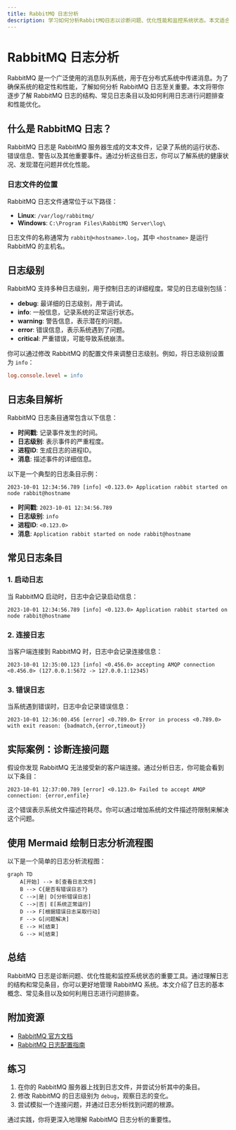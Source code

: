 ```yaml
---
title: RabbitMQ 日志分析
description: 学习如何分析RabbitMQ日志以诊断问题、优化性能和监控系统状态。本文适合初学者，包含实际案例和代码示例。
---
```


# RabbitMQ 日志分析

RabbitMQ 是一个广泛使用的消息队列系统，用于在分布式系统中传递消息。为了确保系统的稳定性和性能，了解如何分析 RabbitMQ 日志至关重要。本文将带你逐步了解 RabbitMQ 日志的结构、常见日志条目以及如何利用日志进行问题排查和性能优化。

## 什么是 RabbitMQ 日志？

RabbitMQ 日志是 RabbitMQ 服务器生成的文本文件，记录了系统的运行状态、错误信息、警告以及其他重要事件。通过分析这些日志，你可以了解系统的健康状况、发现潜在问题并优化性能。

### 日志文件的位置

RabbitMQ 日志文件通常位于以下路径：

- **Linux**: `/var/log/rabbitmq/`
- **Windows**: `C:\Program Files\RabbitMQ Server\log\`

日志文件的名称通常为 `rabbit@<hostname>.log`，其中 `<hostname>` 是运行 RabbitMQ 的主机名。

## 日志级别

RabbitMQ 支持多种日志级别，用于控制日志的详细程度。常见的日志级别包括：

- **debug**: 最详细的日志级别，用于调试。
- **info**: 一般信息，记录系统的正常运行状态。
- **warning**: 警告信息，表示潜在的问题。
- **error**: 错误信息，表示系统遇到了问题。
- **critical**: 严重错误，可能导致系统崩溃。

你可以通过修改 RabbitMQ 的配置文件来调整日志级别。例如，将日志级别设置为 `info`：

```ini
log.console.level = info
```

## 日志条目解析

RabbitMQ 日志条目通常包含以下信息：

- **时间戳**: 记录事件发生的时间。
- **日志级别**: 表示事件的严重程度。
- **进程ID**: 生成日志的进程ID。
- **消息**: 描述事件的详细信息。

以下是一个典型的日志条目示例：

```
2023-10-01 12:34:56.789 [info] <0.123.0> Application rabbit started on node rabbit@hostname
```

- **时间戳**: `2023-10-01 12:34:56.789`
- **日志级别**: `info`
- **进程ID**: `<0.123.0>`
- **消息**: `Application rabbit started on node rabbit@hostname`

## 常见日志条目

### 1. 启动日志

当 RabbitMQ 启动时，日志中会记录启动信息：

```
2023-10-01 12:34:56.789 [info] <0.123.0> Application rabbit started on node rabbit@hostname
```

### 2. 连接日志

当客户端连接到 RabbitMQ 时，日志中会记录连接信息：

```
2023-10-01 12:35:00.123 [info] <0.456.0> accepting AMQP connection <0.456.0> (127.0.0.1:5672 -> 127.0.0.1:12345)
```

### 3. 错误日志

当系统遇到错误时，日志中会记录错误信息：

```
2023-10-01 12:36:00.456 [error] <0.789.0> Error in process <0.789.0> with exit reason: {badmatch,{error,timeout}}
```

## 实际案例：诊断连接问题

假设你发现 RabbitMQ 无法接受新的客户端连接。通过分析日志，你可能会看到以下条目：

```
2023-10-01 12:37:00.789 [error] <0.123.0> Failed to accept AMQP connection: {error,enfile}
```

这个错误表示系统文件描述符耗尽。你可以通过增加系统的文件描述符限制来解决这个问题。

## 使用 Mermaid 绘制日志分析流程图

以下是一个简单的日志分析流程图：

```mermaid
graph TD
    A[开始] --> B[查看日志文件]
    B --> C{是否有错误日志?}
    C -->|是| D[分析错误日志]
    C -->|否| E[系统正常运行]
    D --> F[根据错误日志采取行动]
    F --> G[问题解决]
    E --> H[结束]
    G --> H[结束]
```

## 总结

RabbitMQ 日志是诊断问题、优化性能和监控系统状态的重要工具。通过理解日志的结构和常见条目，你可以更好地管理 RabbitMQ 系统。本文介绍了日志的基本概念、常见条目以及如何利用日志进行问题排查。

## 附加资源

- [RabbitMQ 官方文档](https://www.rabbitmq.com/documentation.html)
- [RabbitMQ 日志配置指南](https://www.rabbitmq.com/logging.html)

## 练习

1. 在你的 RabbitMQ 服务器上找到日志文件，并尝试分析其中的条目。
2. 修改 RabbitMQ 的日志级别为 `debug`，观察日志的变化。
3. 尝试模拟一个连接问题，并通过日志分析找到问题的根源。

通过实践，你将更深入地理解 RabbitMQ 日志分析的重要性。
